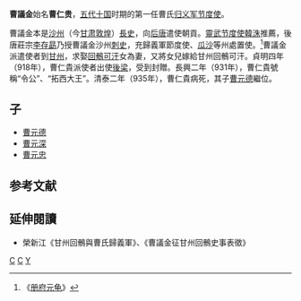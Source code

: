 '''曹議金'''始名'''曹仁贵'''，[[五代十国|五代十国]]时期的第一任曹氏[[归义军|归义军]][[节度使|节度使]]。

曹議金本是[[沙州|沙州]]（今[[甘肃|甘肃]][[敦煌|敦煌]]）[[長史|長史]]，向[[后唐|后唐]]遣使朝貢。[[靈武节度使|靈武节度使]][[韓洙|韓洙]]推薦，後唐莊宗[[李存勗|李存勗]]乃授曹議金沙州[[刺史|刺史]]，充歸義軍節度使、[[瓜沙|瓜沙]]等州處置使。<ref>《[[册府元龟|册府元龟]]》</ref>曹議金派遣使者到[[甘州|甘州]]，求娶[[回鶻|回鶻]][[可汗|可汗]]女為妻，又將女兒嫁給甘州回鶻可汗。貞明四年（918年），曹仁貴派使者出使[[後梁|後梁]]，受到封贈。長興二年（931年），曹仁貴號稱“令公”、“拓西大王”。清泰二年（935年），曹仁貴病死，其子[[曹元德|曹元德]]繼位。

== 子 ==
*[[曹元德|曹元德]]
*[[曹元深|曹元深]]
*[[曹元忠|曹元忠]] 
==参考文献==
<references />
==延伸閱讀==
*榮新江《甘州回鶻與曹氏歸義軍》、《曹議金征甘州回鶻史事表徵》

[[Category:五代十国人物|C]]
[[Category:甘肃人|C]]
[[Category:曹姓|Y]]